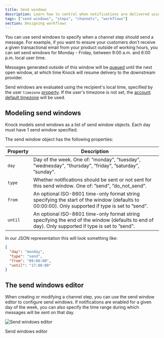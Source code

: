 ```yaml
---
title: Send windows
description: Learn how to control when notifications are delivered using send windows.
tags: ["send windows", "steps", "channels", "workflows"]
section: Designing workflows
---
```


You can use send windows to specify when a channel step should send a message. For example, if you want to ensure your customers don’t receive a given transactional email from your product outside of working hours, you can set send windows for Monday - Friday, between 9:00 a.m. and 6:00 p.m. local user time.

Messages generated outside of this window will be [queued](https://docs.knock.app/send-notifications/message-statuses#3-queued) until the next open window, at which time Knock will resume delivery to the downstream provider.

Send windows are evaluated using the recipient's local time, specified by the user `timezone` [property](/concepts/users#optional-attributes). If the user's timezone is not set, the [account default timezone](/manage-your-account/account-timezone) will be used.

## Modeling send windows

Knock models send windows as a list of send window objects. Each day must have 1 send window specified.

The send window object has the following properties:

| Property | Description                                                                                                                                      |
| -------- | ------------------------------------------------------------------------------------------------------------------------------------------------ |
| `day`    | Day of the week. One of: ”monday”, ”tuesday”, ”wednesday”, ”thursday”, ”friday”, ”saturday”, ”sunday”.                                           |
| `type`   | Whether notifications should be sent or not sent for this send window. One of: ”send”, ”do_not_send”.                                            |
| `from`   | An optional ISO-8601 time-only format string specifying the start of the window (defaults to 00:00:00). Only supported if type is set to ”send”. |
| `until`  | An optional ISO-8601 time-only format string specifying the end of the window (defaults to end of day). Only supported if type is set to ”send”. |

In our JSON representation this will look something like:

```json title="Example send window"
{
  "day": "monday",
  "type": "send",
  "from": "09:00:00",
  "until": "17:00:00"
}
```

## The send windows editor

When creating or modifying a channel step, you can use the send window editor to configure send windows. If notifications are enabled for a given day of the week, you can also specify the time range during which messages will be sent on that day.

![Send windows editor](/images/notifications/send-windows-editor.png)

<figcaption style={{ marginTop: "-12px" }}>Send windows editor</figcaption>

